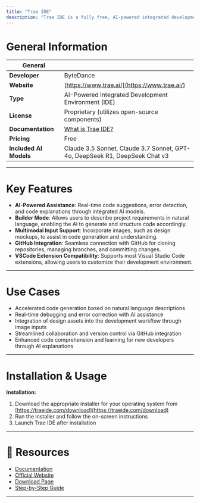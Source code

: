 ```yaml
---
title: "Trae IDE"
description: "Trae IDE is a fully free, AI-powered integrated development environment developed by ByteDance."
---
```


#  General Information


| General  |  |
| --- | --- |
| **Developer**            | ByteDance                                                                                                                                         |
| **Website**              | [https://www.trae.ai/](https://www.trae.ai/)                                                                                                        |
| **Type**                 | AI-Powered Integrated Development Environment (IDE)                                                                                               |
| **License**              | Proprietary (utilizes open-source components)                                                                                                     |
| **Documentation**        | [What is Trae IDE?](https://docs.trae.ai/ide/what-is-trae?_lang=en)                                                |
| **Pricing**              | Free                                                                                                          |
| **Included AI Models**   | Claude 3.5 Sonnet, Claude 3.7 Sonnet, GPT-4o, DeepSeek R1, DeepSeek Chat v3                                                                       |

---

#  Key Features

- **AI-Powered Assistance**: Real-time code suggestions, error detection, and code explanations through integrated AI models.
- **Builder Mode**: Allows users to describe project requirements in natural language, enabling the AI to generate and structure code accordingly.
- **Multimodal Input Support**: Incorporate images, such as design mockups, to assist in code generation and understanding.
- **GitHub Integration**: Seamless connection with GitHub for cloning repositories, managing branches, and committing changes.
- **VSCode Extension Compatibility**: Supports most Visual Studio Code extensions, allowing users to customize their development environment.

---

# Use Cases

- Accelerated code generation based on natural language descriptions  
- Real-time debugging and error correction with AI assistance  
- Integration of design assets into the development workflow through image inputs  
- Streamlined collaboration and version control via GitHub integration  
- Enhanced code comprehension and learning for new developers through AI explanations  

---

# Installation & Usage

**Installation:**

1. Download the appropriate installer for your operating system from [https://traeide.com/download](https://traeide.com/download)
2. Run the installer and follow the on-screen instructions
3. Launch Trae IDE after installation

---

# 🔗 Resources

- [Documentation](https://docs.trae.ai/ide/what-is-trae?_lang=en)
- [Official Website](https://www.trae.ai/home)
- [Download Page](https://www.trae.ai/download)
- [Step-by-Step Guide](https://www.puppyagent.com/blog/Step-by-Step-Guide-to-Using-Trae-AI-IDE-Efficiently)

---
